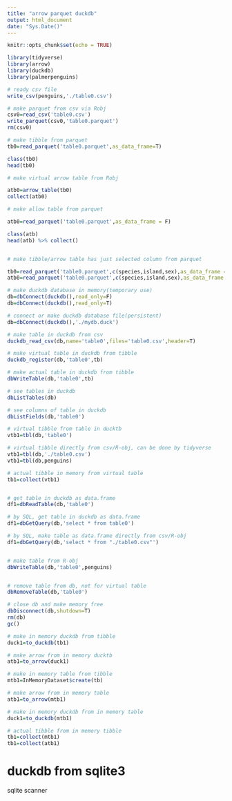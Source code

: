 ---
title: "arrow parquet duckdb"
output: html_document
date: "Sys.Date()"
---

```{r setup, include=FALSE}
knitr::opts_chunk$set(echo = TRUE)
```

```{r}
library(tidyverse)
library(arrow)
library(duckdb)
library(palmerpenguins)
```

```{r}
# ready csv file
write_csv(penguins,'./table0.csv')

# make parquet from csv via Robj
csv0=read_csv('table0.csv')
write_parquet(csv0,'table0.parquet')
rm(csv0)

# make tibble from parquet
tb0=read_parquet('table0.parquet',as_data_frame=T)

class(tb0)
head(tb0)

# make virtual arrow table from Robj

atb0=arrow_table(tb0)
collect(atb0)

# make allow table from parquet

atb0=read_parquet('table0.parquet',as_data_frame = F)

class(atb)
head(atb) %>% collect()


# make tibble/arrow table has just selected column from parquet

tb0=read_parquet('table0.parquet',c(species,island,sex),as_data_frame = T)
atb0=read_parquet('table0.parquet',c(species,island,sex),as_data_frame = T)

```


```{r}
# make duckdb database in memory(temporary use)
db=dbConnect(duckdb(),read_only=F)
db=dbConnect(duckdb(),read_only=T)

# connect or make duckdb database file(persistent) 
db=dbConnect(duckdb(),'./mydb.duck')

# make table in duckdb from csv
duckdb_read_csv(db,name='table0',files='table0.csv',header=T)

# make virtual table in duckdb from tibble
duckdb_register(db,'table0',tb)

# make actual table in duckdb from tibble
dbWriteTable(db,'table0',tb)

# see tables in duckdb
dbListTables(db)

# see columns of table in duckdb
dbListFields(db,'table0')

# virtual tibble from table in ducktb
vtb1=tbl(db,'table0')

# virtual tibble directly from csv/R-obj, can be done by tidyverse
vtb1=tbl(db,'./table0.csv')
vtb1=tbl(db,penguins)

# actual tibble in memory from virtual table 
tb1=collect(vtb1)


# get table in duckdb as data.frame
df1=dbReadTable(db,'table0')

# by SQL, get table in duckdb as data.frame 
df1=dbGetQuery(db,'select * from table0')

# by SQL, make table as data.frame directly from csv/R-obj 
df1=dbGetQuery(db,'select * from "./table0.csv"')


# make table from R-obj
dbWriteTable(db,'table0',penguins)


# remove table from db, not for virtual table
dbRemoveTable(db,'table0')

# close db and make memory free
dbDisconnect(db,shutdown=T)
rm(db)
gc()
```


```{r}
# make in memory duckdb from tibble
duck1=to_duckdb(tb1)

# make arrow from in memory ducktb
atb1=to_arrow(duck1)

# make in memory table from tibble
mtb1=InMemoryDataset$create(tb)

# make arrow from in memory table
atb1=to_arrow(mtb1)

# make in memory duckdb from in memory table
duck1=to_duckdb(mtb1)

# actual tibble from in memory tibble
tb1=collect(mtb1)
tb1=collect(atb1)

```

# duckdb from sqlite3
sqlite scanner




